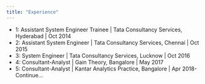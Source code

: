 ```yaml
---
title: "Experience"
---
```


- 1: Assistant System Engineer Trainee | Tata Consultancy Services, Hyderabad | Oct 2014
- 2: Assistant System Engineer | Tata Consultancy Services, Chennai | Oct 2015
- 3: System Engineer | Tata Consultancy Services, Lucknow | Oct 2016
- 4: Consultant-Analyst | Gain Theory, Bangalore | May 2017
- 5: Consultant-Analyst | Kantar Analytics Practice, Bangalore | Apr 2018- Continue...